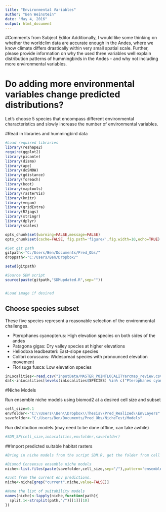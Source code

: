 ```yaml
---
title: "Environmental Variables"
author: "Ben Weinstein"
date: "May 4, 2016"
output: html_document
---
```


#Comments from Subject Editor
Additionally, I would like some thinking on whether the worldclim data are accurate enough in the Andes, where we know climate differs drastically within very small spatial scale. Further, please provide information on why the used three variables well explain distribution patterns of hummingbirds in the Andes - and why not including more environmental variables.

# Do adding more environmental variables change predicted distributions?

Let's choose 5 species that encompass different environmental characteristics and slowly increase the number of environmental variables.

#Read in libraries and hummingbird data

```r
#Load required libraries
library(reshape2)
require(ggplot2)
library(picante)
library(dismo)
library(ape)
library(doSNOW)
library(gdistance)
library(foreach)
library(boot)
library(maptools)
library(rasterVis)
library(knitr)
library(vegan)
library(gridExtra)
library(R2jags)
library(stringr)
library(dplyr)
library(scales)

opts_chunk$set(warning=FALSE,message=FALSE)
opts_chunk$set(cache=FALSE, fig.path='figure/',fig.width=10,echo=TRUE)

#Set git path
gitpath<-"C:/Users/Ben/Documents/Pred_Obs/"
droppath<-"C:/Users/Ben/Dropbox/"

setwd(gitpath)

#Source SDM script
source(paste(gitpath,"SDMupdated.R",sep=""))


#Load image if desired

```

## Choose species subset

These five species represent a reasonable selection of the environmental challenges.

* Pterophanes cyanopterus: High elevation species on both sides of the andes
* Patagona gigas: Dry valley species at higher elevations
* Heliodoxa leadbeateri: East-slope species
* Colibri coruscans: Widespread species with pronounced elevation movement
* Florisuga fusca: Low elevation species

```r
inLocalities<-read.csv("InputData/MASTER_POINTLOCALITYarcmap_review.csv")
dat<-inLocalities[levels(inLocalities$SPECIES) %in% c("Pterophanes cyanopterus","Florisuga fusca","Colibri coruscans","Heliodoxa leadbeateri","Patagona gigas"),]
```

#Niche Models

Run ensemble niche models using biomod2 at a desired cell size and subset

```r
cell_size=0.1
envfolder<-"C:\\Users\\Ben\\Dropbox\\Thesis\\Pred_Realized\\EnvLayers"
savefolder<-"C:/Users/Ben/Documents/Pred_Obs/NicheTest/Models"
```

Run distribution models (may need to be done offline, can take awhile)

```r
#SDM_SP(cell_size,inLocalities,envfolder,savefolder)
```

##Import predicted suitable habitat rasters

```r
#Bring in niche models from the script SDM.R, get the folder from cell size arguemnt

#Biomod Consensus ensemble niche models
niche<-list.files(paste(savefolder,cell_size,sep="/"),pattern="ensemble.gri",full.name=T,recursive=T)

#Just from the current env predictions.
niche<-niche[grep("current",niche,value=FALSE)]

#Name the list of suitability models
names(niche)<-lapply(niche,function(path){
  split.1<-strsplit(path,"/")[[1]][10]
})
```
